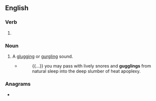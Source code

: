 ==English==

===Verb===
{{head|en|present participle}}

# {{present participle of|guggle|lang=en|nocat=1}}

===Noun===
{{en-noun}}

# A [[glugging]] or [[gurgling]] sound.
#* {{w|Rudyard Kipling}}
#*: {{...}} you may pass with lively snores and '''gugglings''' from natural sleep into the deep slumber of heat apoplexy.

===Anagrams===
* {{anagrams|en|glugging}}